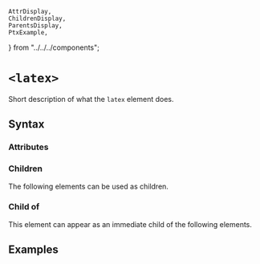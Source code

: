     AttrDisplay,
    ChildrenDisplay,
    ParentsDisplay,
    PtxExample,
} from "../../../components";

# `<latex>`

Short description of what the `latex` element does.

## Syntax

### Attributes

<AttrDisplay name="latex" />

### Children

The following elements can be used as children.

<ChildrenDisplay name="latex" />

### Child of

This element can appear as an immediate child of the following elements.

<ParentsDisplay name="latex" />

## Examples

    